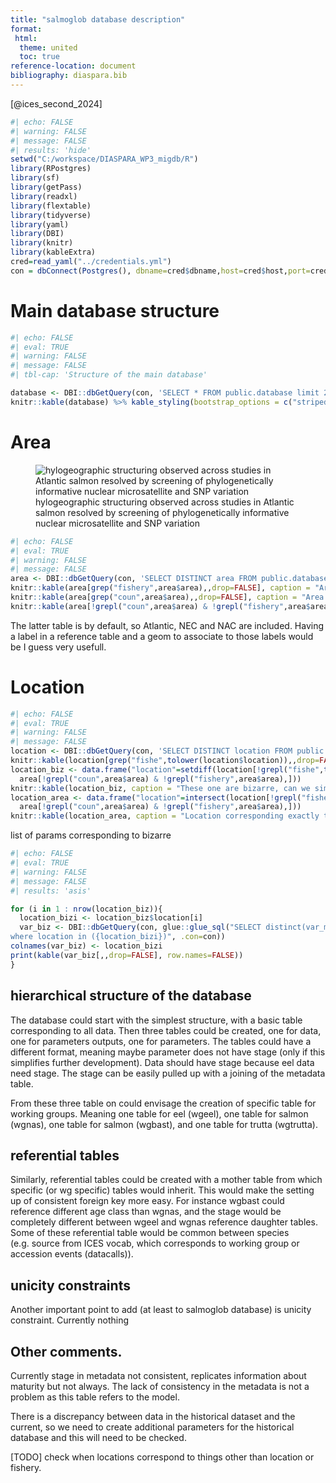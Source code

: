 ```yaml
---
title: "salmoglob database description"
format:
 html:
  theme: united
  toc: true
reference-location: document
bibliography: diaspara.bib
---
```




[@ices_second_2024]

```r
#| echo: FALSE
#| warning: FALSE
#| message: FALSE
#| results: 'hide'
setwd("C:/workspace/DIASPARA_WP3_migdb/R")
library(RPostgres)
library(sf)
library(getPass)
library(readxl)
library(flextable)
library(tidyverse)
library(yaml)
library(DBI)
library(knitr)
library(kableExtra)
cred=read_yaml("../credentials.yml")
con = dbConnect(Postgres(), dbname=cred$dbname,host=cred$host,port=cred$port,user=cred$user, password=cred$password)
```

# Main database structure

```r
#| echo: FALSE
#| eval: TRUE
#| warning: FALSE
#| message: FALSE
#| tbl-cap: 'Structure of the main database'

database <- DBI::dbGetQuery(con, 'SELECT * FROM public.database limit 20')
knitr::kable(database) %>% kable_styling(bootstrap_options = c("striped","hover", "condensed"))
```

# Area


![hylogeographic structuring observed across studies in Atlantic salmon resolved by screening of phylogenetically informative nuclear microsatellite and SNP variation](phylogeographic_structuring_salmon.png)


```r
#| echo: FALSE
#| eval: TRUE
#| warning: FALSE
#| message: FALSE
area <- DBI::dbGetQuery(con, 'SELECT DISTINCT area FROM public.database')
knitr::kable(area[grep("fishery",area$area),,drop=FALSE], caption = "Area corresponding to fisheries", row.names=FALSE)
knitr::kable(area[grep("coun",area$area),,drop=FALSE], caption = "Area corresponding to countries", row.names=FALSE)
knitr::kable(area[!grepl("coun",area$area) & !grepl("fishery",area$area),,drop=FALSE], caption = "Area corresponding to source area", row.names=FALSE)
```

The latter table is by default, so Atlantic, NEC and NAC are included. Having a label in a reference table and a geom to associate to those labels would be I guess very usefull.

# Location


```r
#| echo: FALSE
#| eval: TRUE
#| warning: FALSE
#| message: FALSE
location <- DBI::dbGetQuery(con, 'SELECT DISTINCT location FROM public.database')
knitr::kable(location[grep("fishe",tolower(location$location)),,drop=FALSE], caption = "Location corresponding to fisheries", row.names=FALSE)
location_biz <- data.frame("location"=setdiff(location[!grepl("fishe",tolower(location$location)),],
  area[!grepl("coun",area$area) & !grepl("fishery",area$area),]))
knitr::kable(location_biz, caption = "These one are bizarre, can we simplify at parameter level", row.names=FALSE)  
location_area <- data.frame("location"=intersect(location[!grepl("fishe",location$location),],
  area[!grepl("coun",area$area) & !grepl("fishery",area$area),]))
knitr::kable(location_area, caption = "Location corresponding exactly to what is aleardy in area", row.names=FALSE)
```


list of params corresponding to bizarre


```r
#| echo: FALSE
#| eval: TRUE
#| warning: FALSE
#| message: FALSE
#| results: 'asis'

for (i in 1 : nrow(location_biz)){
  location_bizi <- location_biz$location[i]
  var_biz <- DBI::dbGetQuery(con, glue::glue_sql("SELECT distinct(var_mod) FROM public.database 
where location in ({location_bizi})", .con=con))
colnames(var_biz) <- location_bizi
print(kable(var_biz[,,drop=FALSE], row.names=FALSE))
}
```

## hierarchical structure of the database

The database could start with the simplest structure, with a basic table corresponding to all data.
Then three tables could be created, one for data, one for parameters outputs, one for parameters.
The tables could have a different format, meaning maybe parameter does not have stage (only if this simplifies further development). Data should have stage because eel data need stage. The stage can be easily pulled up with a joining of the metadata table.


From these three table on could envisage the creation of specific table for working groups. Meaning one table for eel (wgeel), one table for salmon (wgnas), one table for salmon (wgbast), and one table for trutta (wgtrutta).

## referential tables

Similarly, referential tables could be created with a mother table from which specific (or wg specific) tables would inherit. This would make the setting up of consistent foreign key more easy. For instance wgbast could reference different age class than wgnas, and the stage would be completely different between wgeel and wgnas reference daughter tables. Some of these referential table would be common between species (e.g. source from ICES vocab, which corresponds to working group or accession events (datacalls)).

## unicity constraints

Another important point to add (at least to salmoglob database) is unicity constraint. Currently nothing 


## Other comments.


Currently stage in metadata not consistent, replicates information about maturity but not always. The lack of consistency in the metadata is not a problem as this table refers to the model.

There is a discrepancy between data in the historical dataset and the current, so we need to create additional parameters for the historical database and this will need to be checked.

[TODO] check when locations correspond to things other than location or fishery.


